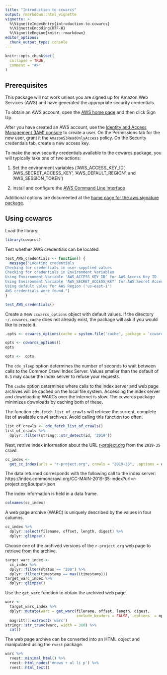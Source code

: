 ```yaml
---
title: "Introduction to ccwarcs"
output: rmarkdown::html_vignette
vignette: >
  %\VignetteIndexEntry{introduction-to-ccwarcs}
  %\VignetteEncoding{UTF-8}
  %\VignetteEngine{knitr::rmarkdown}
editor_options: 
  chunk_output_type: console
---
```



```r
knitr::opts_chunk$set(
  collapse = TRUE,
  comment = "#>"
)
```

## Prerequisites

This  package will not work unless you are signed  up for Amazon Web Services (AWS) and  have generated the appropriate security credentials.

To obtain an AWS account, open the [AWS home page](https://portal.aws.amazon.com/gp/aws/developer/registration/index.html) and then click Sign Up.

After you have created an AWS account, use the [Identity and Access Management (IAM) console](https://console.aws.amazon.com/iam/home#/home) to create a user. On the Permissions tab for  the new user, grant it the `AmazonS3ReadOnlyAccess` policy. On the Security credentials tab, create a new access key.

To make the new security credentials available to the ccwarcs package, you will typically take one of two actions:

1. Set the environment variables ('AWS_ACCESS_KEY_ID', 'AWS_SECRET_ACCESS_KEY',
   'AWS_DEFAULT_REGION', and 'AWS_SESSION_TOKEN')

2. Install and configure the [AWS Command Line Interface](https://docs.aws.amazon.com/cli/latest/userguide/cli-chap-welcome.html)

Additional options are documented at the [home page for the aws.signature package](https://github.com/cloudyr/aws.signature/blob/master/README.md).
 
## Using ccwarcs

Load the library.

```r
library(ccwarcs)
```

Test whether AWS credentials can be located.

```r
test_AWS_credentials <- function() {
  message("Locating credentials
Checking for credentials in user-supplied values
Checking for credentials in Environment Variables
Using Environment Variable 'AWS_ACCESS_KEY_ID' for AWS Access Key ID
Using Environment Variable 'AWS_SECRET_ACCESS_KEY' for AWS Secret Access Key
Using default value for AWS Region ('us-east-1')
AWS credentials were found.")
}
```

```r
test_AWS_credentials()
```

Create a new `ccwarcs_options` object with default values. If the directory `~/.ccwarcs_cache` does not already exist, the package will ask  if you would like to create it. 


```r
.opts <- ccwarcs_options(cache = system.file('cache', package = 'ccwarcs'))
```

```r
opts <- ccwarcs_options()
opts
```

```r
opts <- .opts
```

The `cdx_sleep` option determines the number of seconds to wait between calls to the Common Crawl Index Server. Values smaller than  the default of `0.3` may cause the index server to refuse your requests.

The `cache` option determines where calls to the index server and web page archives will be cached on the local file system. Accessing the index server and downloading WARCs over the internet  is slow. The ccwarcs package minimizes downloads by caching both of these.

The function `cdx_fetch_list_of_crawls` will retrieve the current, complete list of available crawl archives. Avoid calling this function too often.

```r
list_of_crawls <- cdx_fetch_list_of_crawls()
list_of_crawls %>%
  dplyr::filter(stringr::str_detect(id, '2019'))
```

Next, retrive index information about the URL [r-project.org](https://r-project.org) from the `2019-35` crawl.

```r
cc_index <- 
  get_cc_index(urls = "r-project.org", crawls = "2019-35", .options = opts)
```

The data returned corresponds with the following call to the index server:
https://index.commoncrawl.org/CC-MAIN-2019-35-index?url=r-project.org&output=json

The index information is held in a data frame.

```r
colnames(cc_index)
```

A web page archive (WARC) is uniquely described by the values in four columns.

```r
cc_index %>%
  dplyr::select(filename, offset, length, digest) %>%
  dplyr::glimpse()
```

Choose one of the archived versions of the `r-project.org` web page to  retrieve  from the archive.

```r
target_warc_index <- 
  cc_index %>%
  dplyr::filter(status == "200") %>%
  dplyr::filter(timestamp == max((timestamp)))
target_warc_index %>%
  dplyr::glimpse()
```

Use the `get_warc` function to obtain the archived web page.

```r
warc <- 
  target_warc_index %>%
  dplyr::mutate(warc = get_warc(filename, offset, length, digest, 
                                include_headers = FALSE, .options  = opts)) %>%
  magrittr::extract2('warc')
stringr::str_trunc(warc, width = 300) %>%
  cat()
```

The web page archive can be converted into an HTML object and manipulated using the `rvest` package.

```r
warc %>%
  rvest::minimal_html() %>%
  rvest::html_nodes('#news + ul li p') %>%
  rvest::html_text()
```


